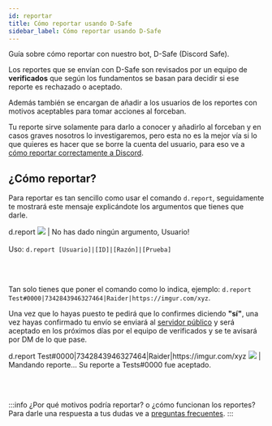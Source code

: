 ```yaml
---
id: reportar
title: Cómo reportar usando D-Safe
sidebar_label: Cómo reportar usando D-Safe
---
```


Guía sobre cómo reportar con nuestro bot, D-Safe (Discord Safe).

Los reportes que se envían con D-Safe son revisados por un equipo de **verificados** que según los fundamentos se basan para decidir si ese reporte es rechazado o aceptado.

Además también se encargan de añadir a los usuarios de los reportes con motivos aceptables para tomar acciones al forceban. 

Tu reporte sirve solamente para darlo a conocer y añadirlo al forceban y en casos graves nosotros lo investigaremos, pero esta no es la mejor vía si lo que quieres es hacer que se borre la cuenta del usuario, para eso ve a [cómo reportar correctamente a Discord](reportar-discord.mdx).

## ¿Cómo reportar?

Para reportar es tan sencillo como usar el comando ``d.report``, seguidamente te mostrará este mensaje explicándote los argumentos que tienes que darle.

<DiscordMessages>
    <DiscordMessage author="Usuario" avatar="red">d.report</DiscordMessage>
    <discord-message author="D-Safe" avatar="https://i.imgur.com/FFBgOWE.png" bot='true' verified='true'><img className="discord-emoji" src="https://cdn.discordapp.com/emojis/657955119886893057.gif?v=1"></img> | No has dado ningún argumento, <discord-mention highlight="" class="discord-mention discord-user-mention hydrated">Usuario</discord-mention>!
    <br></br>
    Uso: <code>d.report [Usuario]|[ID]|[Razón]|[Prueba]</code></discord-message>
</DiscordMessages>

<br></br>

Tan solo tienes que poner el comando como lo indica, ejemplo: ``d.report Test#0000|7342843946327464|Raider|https://imgur.com/xyz``. 

Una vez que lo hayas puesto te pedirá que lo confirmes diciendo **"sí"**, una vez hayas confirmado tu envío se enviará al [servidor público](https://discordsafe.com/discord) y será aceptado en los próximos días por el equipo de verificados y se te avisará por DM de lo que pase.

<DiscordMessages>
    <DiscordMessage author="Usuario" avatar="red">d.report Test#0000|7342843946327464|Raider|https://imgur.com/xyz</DiscordMessage>
    <discord-message author="D-Safe" avatar="https://i.imgur.com/FFBgOWE.png" bot='true' verified='true'><img className="discord-emoji" src="https://cdn.discordapp.com/emojis/656224418946744320.gif?v=1"></img> | Mandando reporte...</discord-message>
</DiscordMessages>
<DiscordMessages>
    <discord-message author="D-Safe" avatar="https://i.imgur.com/FFBgOWE.png" bot='true' verified='true'>
    Su reporte a <span class="bold">Tests#0000</span> fue aceptado.
    </discord-message>
</DiscordMessages>

<br></br>

:::info ¿Por qué motivos podría reportar? o ¿cómo funcionan los reportes?
Para darle una respuesta a tus dudas ve a [preguntas frecuentes](intro/faq.mdx).
:::

